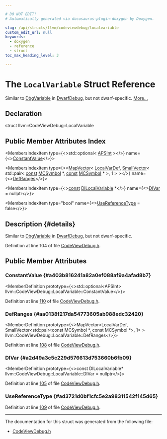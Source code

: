 ```yaml
---

# DO NOT EDIT!
# Automatically generated via docusaurus-plugin-doxygen by Doxygen.

slug: /api/structs/llvm/codeviewdebug/localvariable
custom_edit_url: null
keywords:
  - doxygen
  - reference
  - struct
toc_max_heading_level: 3

---
```





# The `LocalVariable` Struct Reference

<DoxygenPage pluginConfig={pluginConfig}>

Similar to <a href="/docs/api/classes/llvm/dbgvariable">DbgVariable</a> in <a href="/docs/api/classes/llvm/dwarfdebug">DwarfDebug</a>, but not dwarf-specific. <a href="#details">More...</a>

## Declaration

<CodeBlock>struct llvm::CodeViewDebug::LocalVariable</CodeBlock>

## Public Member Attributes Index

<MembersIndex>

<MembersIndexItem
  type={<>std::optional&lt; <a href="/docs/api/classes/llvm/apsint">APSInt</a> &gt;</>}
  name={<><a href="#a403b816241a82a0ef088af9a4afad8b7">ConstantValue</a></>}>
</MembersIndexItem>

<MembersIndexItem
  type={<><a href="/docs/api/classes/llvm/mapvector">MapVector</a>&lt; <a href="/docs/api/structs/llvm/codeviewdebug/localvardef">LocalVarDef</a>, <a href="/docs/api/classes/llvm/smallvector">SmallVector</a>&lt; std::pair&lt; <a href="/docs/api/files/lib/lib/target/lib/target/aarch64/aarch64promoteconstant-cpp/#a90f8350fecae261c25be85d38b451bff">const</a> <a href="/docs/api/classes/llvm/mcsymbol">MCSymbol</a> &#42;, <a href="/docs/api/files/lib/lib/target/lib/target/aarch64/aarch64promoteconstant-cpp/#a90f8350fecae261c25be85d38b451bff">const</a> <a href="/docs/api/classes/llvm/mcsymbol">MCSymbol</a> &#42; &gt;, 1 &gt; &gt;</>}
  name={<><a href="#aa0138f217da54773605ab988edc32420">DefRanges</a></>}>
</MembersIndexItem>

<MembersIndexItem
  type={<><a href="/docs/api/files/lib/lib/target/lib/target/aarch64/aarch64promoteconstant-cpp/#a90f8350fecae261c25be85d38b451bff">const</a> <a href="/docs/api/classes/llvm/dilocalvariable">DILocalVariable</a> &#42;</>}
  name={<><a href="#a2d49a3c5c229d576613d753660b6fb09">DIVar</a> = nullptr</>}>
</MembersIndexItem>

<MembersIndexItem
  type="bool"
  name={<><a href="#ad3721d0bf1cfc5e2a98311542f145d65">UseReferenceType</a> = false</>}>
</MembersIndexItem>

</MembersIndex>

## Description {#details}

Similar to <a href="/docs/api/classes/llvm/dbgvariable">DbgVariable</a> in <a href="/docs/api/classes/llvm/dwarfdebug">DwarfDebug</a>, but not dwarf-specific.

Definition at line 104 of file <a href="/docs/api/files/lib/lib/codegen/lib/codegen/asmprinter/codeviewdebug-h">CodeViewDebug.h</a>.

<SectionDefinition>

## Public Member Attributes

### ConstantValue {#a403b816241a82a0ef088af9a4afad8b7}

<MemberDefinition
  prototype={<>std::optional&lt;APSInt&gt; llvm::CodeViewDebug::LocalVariable::ConstantValue</>}>

Definition at line <a href="/docs/api/files/lib/lib/codegen/lib/codegen/asmprinter/codeviewdebug-h/#l00110">110</a> of file <a href="/docs/api/files/lib/lib/codegen/lib/codegen/asmprinter/codeviewdebug-h">CodeViewDebug.h</a>.
</MemberDefinition>

### DefRanges {#aa0138f217da54773605ab988edc32420}

<MemberDefinition
  prototype={<>MapVector&lt;LocalVarDef, SmallVector&lt;std::pair&lt;const MCSymbol &#42;, const MCSymbol &#42;&gt;, 1&gt; &gt; llvm::CodeViewDebug::LocalVariable::DefRanges</>}>

Definition at line <a href="/docs/api/files/lib/lib/codegen/lib/codegen/asmprinter/codeviewdebug-h/#l00108">108</a> of file <a href="/docs/api/files/lib/lib/codegen/lib/codegen/asmprinter/codeviewdebug-h">CodeViewDebug.h</a>.
</MemberDefinition>

### DIVar {#a2d49a3c5c229d576613d753660b6fb09}

<MemberDefinition
  prototype={<>const DILocalVariable&#42; llvm::CodeViewDebug::LocalVariable::DIVar = nullptr</>}>

Definition at line <a href="/docs/api/files/lib/lib/codegen/lib/codegen/asmprinter/codeviewdebug-h/#l00105">105</a> of file <a href="/docs/api/files/lib/lib/codegen/lib/codegen/asmprinter/codeviewdebug-h">CodeViewDebug.h</a>.
</MemberDefinition>

### UseReferenceType {#ad3721d0bf1cfc5e2a98311542f145d65}

<MemberDefinition
  prototype="bool llvm::CodeViewDebug::LocalVariable::UseReferenceType = false">

Definition at line <a href="/docs/api/files/lib/lib/codegen/lib/codegen/asmprinter/codeviewdebug-h/#l00109">109</a> of file <a href="/docs/api/files/lib/lib/codegen/lib/codegen/asmprinter/codeviewdebug-h">CodeViewDebug.h</a>.
</MemberDefinition>

</SectionDefinition>

<hr/>

The documentation for this struct was generated from the following file:

<ul>
<li><a href="/docs/api/files/lib/lib/codegen/lib/codegen/asmprinter/codeviewdebug-h">CodeViewDebug.h</a></li>
</ul>

</DoxygenPage>
